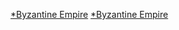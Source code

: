 {{WPSS-cat}}
{{Stub Category|article=[[拜占庭帝国|拜占庭帝国]]|newstub=Byzantine-stub|category=東羅馬帝國}}
{{Portal|拜占庭帝国}}
[[Category:歐洲歷史小作品|*Byzantine Empire]]
[[Category:中东小作品|*Byzantine Empire]]